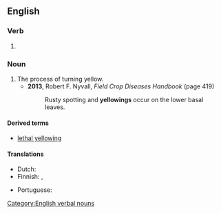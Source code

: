 ==English==

===Verb===
{{head|en|verb form}}

# {{present participle of|en|yellow|nocat=1}}

===Noun===
{{en-noun}}

# The process of turning yellow.
#* '''2013''', Robert F. Nyvall, ''Field Crop Diseases Handbook'' (page 419)
#*: Rusty spotting and '''yellowings''' occur on the lower basal leaves.

====Derived terms====
* [[lethal yellowing]]

====Translations====
{{trans-top|process of turning yellow}}
* Dutch: {{t+|nl|vergeling|f}}
* Finnish: {{t+|fi|kellastuminen}}, {{t|fi|kellertyminen}}
{{trans-mid}}
* Portuguese: {{t|pt|amarelamento|m}}
{{trans-bottom}}

[[Category:English verbal nouns]]